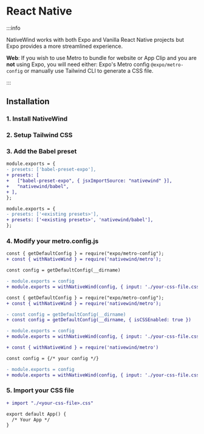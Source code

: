 
# React Native

:::info

NativeWind works with both Expo and Vanilla React Native projects but Expo provides a more streamlined experience.

**Web**: If you wish to use Metro to bundle for website or App Clip and you are **not** using Expo, you will need either: Expo's Metro config `@expo/metro-config` or manually use Tailwind CLI to generate a CSS file.

:::

## Installation

### 1. Install NativeWind

<Install />

### 2. Setup Tailwind CSS

<Tailwind />

### 3. Add the Babel preset

<Tabs groupId="framework">
  <TabItem value="expo" label="Expo">

```diff title="babel.config.js"
module.exports = {
- presets: ['babel-preset-expo'],
+ presets: [
+   ["babel-preset-expo", { jsxImportSource: "nativewind" }],
+   "nativewind/babel",
+ ],
};
```

</TabItem>
<TabItem value="vanilla" label="Vanilla">

```diff title="babel.config.js"
module.exports = {
- presets: ['<existing presets>'],
+ presets: ['<existing presets>', 'nativewind/babel'],
};
```

</TabItem>
</Tabs>

### 4. Modify your metro.config.js

<Tabs groupId="framework">
<TabItem value="Expo SDK 50">

```diff title="metro.config.js"
const { getDefaultConfig } = require("expo/metro-config");
+ const { withNativeWind } = require('nativewind/metro');

const config = getDefaultConfig(__dirname)

- module.exports = config
+ module.exports = withNativeWind(config, { input: './your-css-file.css' })
```

</TabItem >
<TabItem value="Expo SDK 49">

```diff title="metro.config.js"
const { getDefaultConfig } = require("expo/metro-config");
+ const { withNativeWind } = require('nativewind/metro');

- const config = getDefaultConfig(__dirname)
+ const config = getDefaultConfig(__dirname, { isCSSEnabled: true })

- module.exports = config
+ module.exports = withNativeWind(config, { input: './your-css-file.css' })
```

</TabItem>
  <TabItem value="vanilla" label="Vanilla">

```diff title="metro.config.js"
+ const { withNativeWind } = require('nativewind/metro')

const config = {/* your config */}

- module.exports = config
+ module.exports = withNativeWind(config, { input: './your-css-file.css'})
```

</TabItem>
</Tabs>

### 5. Import your CSS file

```diff title=App.js
+ import "./<your-css-file>.css"

export default App() {
  /* Your App */
}
```
